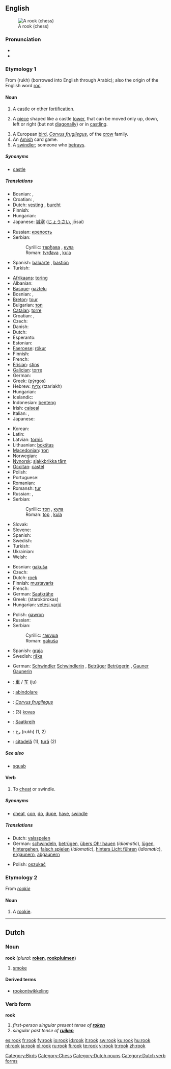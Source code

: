 {{wikipedia|rook (bird)}}
==English==
[[Image:Chess rook 0967.jpg|thumb|A rook (chess)]]

===Pronunciation===
*{{IPA|/rʊk/}}
*{{rhymes|ʊk}}

===Etymology 1===
From {{Pers.}} {{FAchar|[[رخ]]}} (rukh) (borrowed into English through Arabic); also the origin of the English word [[roc]].

====Noun====
{{en-noun}}

# {{rare}} A [[castle]] or other [[fortification]].
# {{chess}} A [[piece]] shaped like a castle [[tower]], that can be moved only up, down, left or right (but not [[diagonally]]) or in [[castling]].
# A European [[bird]], ''[[Corvus frugilegus]]'', of the [[crow]] family.
# An [[Amish]] card game.
# A [[swindler]]; someone who [[betray]]s.

=====Synonyms=====
*{{i-c|chesspiece}} [[castle]]

=====Translations=====
{{trans-top|fortification}}
* Bosnian: {{t-|bs|tvrđava|f}}, {{t-|bs|kula|f}}
* Croatian: {{t-|hr|tvrđava|f}}, {{t-|hr|kula|f}}
* Dutch: [[vesting]] {{f}}, [[burcht]] {{f}}
* Finnish: {{t+|fi|linnoitus}}
* Hungarian: {{t-|hu|bástya}}
* Japanese: [[城塞]] ([[じょうさい]], jōsai)
{{trans-mid}}
* Russian: [[крепость]] {{f}}
* Serbian:
*: Cyrillic: [[тврђава]] {{f}}, [[кула]] {{f}}
*: Roman: [[tvrđava]] {{f}}, [[kula]] {{f}}
* Spanish: [[baluarte]] {{m}}, [[bastión]] {{m}}
* Turkish: {{t+|tr|kale}}
{{trans-bottom}}

{{trans-top|chesspiece}}
* [[Afrikaans]]: [[toring]]
* Albanian: {{t-|sq|kala|xs=Albanian}}
* [[Basque]]: [[gaztelu]]
* Bosnian: {{t-|bs|top|m}}, {{t-|bs|kula|f}}
* [[Breton]]: [[tour]] {{m}}
* Bulgarian: [[топ]]
* [[Catalan]]: [[torre]] {{f}}
* Croatian: {{t-|hr|top|m}}, {{t-|hr|kula|f}}
* Czech: {{t-|cs|věž|f}}
* Danish: {{t-|da|tårn|n}}
* Dutch: {{t+|nl|toren|m}}
* Esperanto: {{t-|eo|turo|xs=Esperanto}}
* Estonian: {{t-|et|vanker}}
* [[Faeroese]]: [[rókur]]
* Finnish: {{t+|fi|torni}}
* French: {{t+|fr|tour|f}}
* [[Frisian]]: [[stins]]
* [[Galician]]: [[torre]] {{f}}
* German: {{t+|de|Turm|m}}
* Greek: {{t+|el|πύργος|m|sc=Grek}} (pýrgos)
* Hebrew: [[צריח|צַרִיחַ]] {{m}} (tzariakh)
* Hungarian: {{t-|hu|bástya}}
* Icelandic: {{t-|is|hrókur}}
* Indonesian: [[benteng]]
* Irish: [[caiseal]]
* Italian: {{t-|it|rocco|m}}, {{t+|it|torre|f}}
* Japanese: {{t-|ja|ルーク|tr=rūku|sc=Jpan}}
{{trans-mid}}
* Korean: {{ko-inline|룩|ruk}}
* Latin: {{t+|la|turris}}
* Latvian: [[tornis]] {{m}}
* Lithuanian: [[bokštas]] {{m}}
* [[Macedonian]]: [[топ]] {{m}}
* Norwegian: {{t-|no|tårn}}
* [[Nynorsk]]: [[sjakkbrikka tårn]]
* [[Occitan]]: [[castel]]
* Polish: {{t+|pl|wieża|f}}
* Portuguese: {{t+|pt|torre|f}}
* Romanian: {{t-|ro|turn}}
* Romansh: [[tur]]
* Russian: {{t+|ru|ладья|f|tr=lad'já|sc=Cyrl}}, {{t-|ru|тура|f|tr=turá|sc=Cyrl}}
* Serbian:
*: Cyrillic: [[топ]] {{m}}, [[кула]] {{f}}
*: Roman: [[top]] {{m}}, [[kula]] {{f}}
* Slovak: {{t-|sk|veža|f}}
* Slovene: {{t+|sl|trdnjava|f}}
* Spanish: {{t+|es|torre|f}}
* Swedish: {{t+|sv|torn|n}}
* Turkish: {{t+|tr|kale}}
* Ukrainian: {{t-|uk|тура|sc=Cyrl|xs=Ukrainian}}
* Welsh: {{t-|cy|castell|xs=Welsh}}
{{trans-bottom}}

{{trans-top|bird}}
* Bosnian: [[gakuša]] {{f}}
* Czech: {{t+|cs|havran|m}}
* Dutch: [[roek]] {{m}}
* Finnish: [[mustavaris]]
* French: {{t-|fr|corbeau freux|m}}
* German: [[Saatkrähe]] {{f}}
* Greek: {{t|el|σταροκόρακας|m|sc=Grek}} (starokórokas)
* Hungarian: [[vetési varjú]]
{{trans-mid}}
* Polish: [[gawron]] {{m}}
* Russian: {{t-|ru|грач|m|tr=grač|sc=Cyrl}}
* Serbian:
*: Cyrillic: [[гакуша]] {{f}}
*: Roman: [[gakuša]] {{f}}
* Spanish: [[graja]] {{f}}
* Swedish: [[råka]]
{{trans-bottom}}

{{trans-top|card game}}
{{trans-mid}}
{{trans-bottom}}

{{trans-top|swindler}}
* German: [[Schwindler]] {{m}} [[Schwindlerin]] {{f}}, [[Betrüger]] {{m}} [[Betrügerin]] {{f}}, [[Gauner]] {{m}} [[Gaunerin]] {{f}}
{{trans-mid}}
{{trans-bottom}}

{{checktrans}}
{{trans-top|Translations to be categorised}}
*{{ttbc|Chinese}}: [[車]] / [[车]] (ju)
*{{ttbc|Italian}}: [[abindolare]]
*{{ttbc|Latin}}: ''[[Corvus frugilegus]]''
{{trans-mid}}
*{{ttbc|Lithuanian}}: (3) [[kovas]] {{m}}
*{{ttbc|Low Saxon}}: [[Saatkreih]] {{f}}
*{{ttbc|Persian}}: [[رخ]] (rukh) (1, 2)
*{{ttbc|Romanian}}: [[citadelă]] {{f}} (1), [[tură]] {{f}} (2)
{{trans-bottom}}

=====See also=====
*[[squab]]

====Verb====
{{en-verb}}

# {{transitive}} To [[cheat]] or swindle.

=====Synonyms=====
*{{i-c|cheat|swindle}} [[cheat]], [[con]], [[do]], [[dupe]], [[have]], [[swindle]]

=====Translations=====
{{trans-top|cheat, swindle}}
* Dutch: [[valsspelen]]
* German: [[schwindeln]], [[betrügen]], [[übers Ohr hauen]] (''idiomatic''), [[lügen]], [[hintergehen]], [[falsch spielen]] (''idiomatic''), [[hinters Licht führen]] (''idiomatic''), [[ergaunern]], [[abgaunern]]
{{trans-mid}}
* Polish: [[oszukać]]
{{trans-bottom}}

===Etymology 2===
From ''[[rookie]]''

====Noun====
{{en-noun}}

# {{context|baseball|slang}} A [[rookie]].

----

==Dutch==

===Noun===
'''rook''' {{m}} (''plural'': '''[[roken]]''', '''[[rookpluim]]en''')

# [[smoke]]

====Derived terms====
* [[rookontwikkeling]]

===Verb form===
'''rook'''

# ''first-person singular present tense of '''[[roken]]'''''<!--to [[smoke]] (''of a fire or a person'')-->
# ''singular past tense of '''[[ruiken]]'''''<!--smelled-->

[[Category:Birds]]
[[Category:Chess]]
[[Category:Dutch nouns]]
[[Category:Dutch verb forms]]

[[es:rook]]
[[fr:rook]]
[[fy:rook]]
[[io:rook]]
[[id:rook]]
[[it:rook]]
[[sw:rook]]
[[ku:rook]]
[[hu:rook]]
[[nl:rook]]
[[ja:rook]]
[[pl:rook]]
[[ru:rook]]
[[fi:rook]]
[[te:rook]]
[[vi:rook]]
[[tr:rook]]
[[zh:rook]]